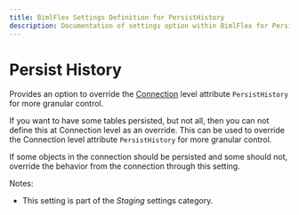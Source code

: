 ```yaml
---
title: BimlFlex Settings Definition for PersistHistory
description: Documentation of settings option within BimlFlex for PersistHistory
---
```

<head>
  <meta name="varigenceProduct" content="BimlFlex"></meta>
  <meta name="varigenceArticleType" content="Reference"></meta>
</head>

# Persist History

Provides an option to override the [Connection](xref:bimlflex-reference-documentation-Connections) level attribute `PersistHistory` for more granular control.

If you want to have some tables persisted, but not all, then you can not define this at Connection level as an override. This can be used to override the Connection level attribute `PersistHistory` for more granular control.

If some objects in the connection should be persisted and some should not, override the behavior from the connection through this setting.

Notes:

* This setting is part of the *Staging* settings category.

